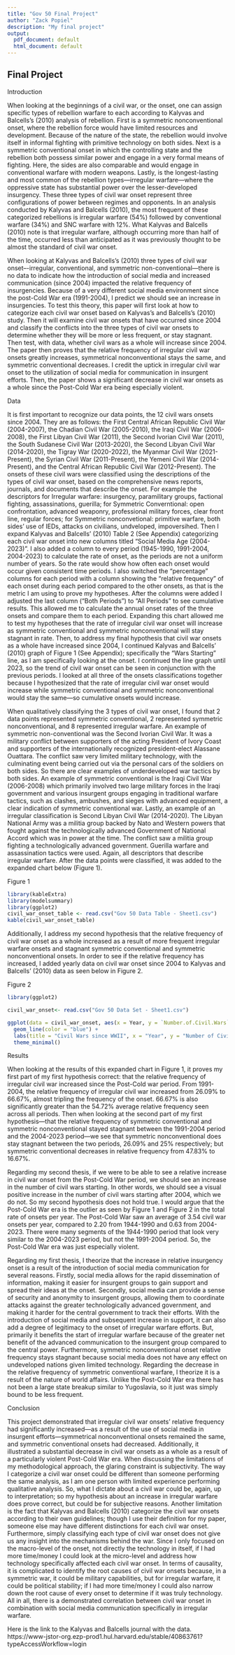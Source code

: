 ```yaml
---
title: "Gov 50 Final Project"
author: "Zack Popiel"
description: "My final project"
output:
  pdf_document: default
  html_document: default
---
```




## Final Project

Introduction

When looking at the beginnings of a civil war, or the onset, one can assign specific types of rebellion warfare to each according to Kalyvas and Balcells’s (2010) analysis of rebellion. First is a symmetric nonconventional onset, where the rebellion force would have limited resources and development. Because of the nature of the state, the rebellion would involve itself in informal fighting with primitive technology on both sides. Next is a symmetric conventional onset in which the controlling state and the rebellion both possess similar power and engage in a very formal means of fighting. Here, the sides are also comparable and would engage in conventional warfare with modern weapons. Lastly, is the longest-lasting and most common of the rebellion types—irregular warfare—where the oppressive state has substantial power over the lesser-developed insurgency. These three types of civil war onset represent three configurations of power between regimes and opponents. In an analysis conducted by Kalyvas and Balcells (2010), the most frequent of these categorized rebellions is irregular warfare (54%) followed by conventional warfare (34%) and SNC warfare with 12%. What Kalyvas and Balcells (2010) note is that irregular warfare, although occurring more than half of the time, occurred less than anticipated as it was previously thought to be almost the standard of civil war onset. 


When looking at Kalyvas and Balcells’s (2010) three types of civil war onset–-irregular, conventional, and symmetric non-conventional—there is no data to indicate how the introduction of social media and increased communication (since 2004) impacted the relative frequency of insurgencies. Because of a very different social media environment since the post-Cold War era (1991-2004), I predict we should see an increase in insurgencies. To test this theory, this paper will first look at how to categorize each civil war onset based on Kalyvas's and Balcells’s (2010) study. Then it will examine civil war onsets that have occurred since 2004 and classify the conflicts into the three types of civil war onsets to determine whether they will be more or less frequent, or stay stagnant. Then test, with data, whether civil wars as a whole will increase since 2004. The paper then proves that the relative frequency of irregular civil war onsets greatly increases, symmetrical nonconventional stays the same, and symmetric conventional decreases. I credit the uptick in irregular civil war onset to the utilization of social media for communication in insurgent efforts. Then, the paper shows a significant decrease in civil war onsets as a whole since the Post-Cold War era being especially violent.

Data

It is first important to recognize our data points, the 12 civil wars onsets since 2004. They are as follows: the First Central African Republic Civil War (2004-2007), the Chadian Civil War (2005-2010), the Iraqi Civil War (2006-2008), the First Libyan Civil War (2011), the Second Ivorian Civil War (2011), the South Sudanese Civil War (2013-2020), the Second Libyan Civil War (2014-2020), the Tigray War (2020-2022), the Myanmar Civil War (2021-Present), the Syrian Civil War (2011-Present), the Yemeni Civil War (2014-Present), and the Central African Republic Civil War (2012-Present). The onsets of these civil wars were classified using the descriptions of the types of civil war onset, based on the comprehensive news reports, journals, and documents that describe the onset. For example the descriptors for Irregular warfare: insurgency, paramilitary groups, factional fighting, assassinations, guerilla; for Symmetric Converntional: open confrontation, advanced weaponry, professional military forces, clear front line, regular forces; for Symmetric nonconvetional: primitive warfare, both sides’ use of IEDs, attacks on civilians, undveloped, impoversihed. Then I expand Kalyvas and Balcells’ (2010) Table 2 (See Appendix) categorizing each civil war onset into new columns titled “Social Media Age (2004-2023)”. I also added a column to every period (1945-1990, 1991-2004, 2004-2023) to calculate the rate of onset, as the periods are not a uniform number of years. So the rate would show how often each onset would occur given consistent time periods. I also switched the “percentage” columns for each period with a column showing the “relative frequency” of each onset during each period compared to the other onsets, as that is the metric I am using to prove my hypotheses. After the columns were added I adjusted the last column (“Both Periods”) to “All Periods” to see cumulative results. This allowed me to calculate the annual onset rates of the three onsets and compare them to each period. Expanding this chart allowed me to test my hypotheses that the rate of irregular civil war onset will increase as symmetric conventional and symmetric nonconventional will stay stagnant in rate. Then, to address my final hypothesis that civil war onsets as a whole have increased since 2004, I continued Kalyvas and Balcells’ (2010) graph of Figure 1 (See Appendix); specifically the “Wars Starting” line, as I am specifically looking at the onset. I continued the line graph until 2023, so the trend of civil war onset can be seen in conjunction with the previous periods. I looked at all three of the onsets classifications together because I hypothesized that the rate of irregular civil war onset would increase while symmetric conventional and symmetric nonconventional would stay the same—so cumulative onsets would increase.

When qualitatively classifying the 3 types of civil war onset, I found that 2 data points represented symmetric conventional, 2 represented symmetric nonconventional, and 8 represented irregular warfare.  An example of symmetric non-conventional was the Second Ivorian Civil War. It was a military conflict between supporters of the acting President of Ivory Coast and supporters of the internationally recognized president-elect Alassane Ouattara. The conflict saw very limited military technology, with the culminating event being carried out via the personal cars of the soldiers on both sides. So there are clear examples of underdeveloped war tactics by both sides. An example of symmetric conventional is the Iraqi Civil War (2006-2008) which primarily involved two large military forces in the Iraqi government and various insurgent groups engaging in traditional warfare tactics, such as clashes, ambushes, and sieges with advanced equipment, a clear indication of symmetric conventional war. Lastly, an example of an irregular classification is Second Libyan Civil War (2014-2020). The Libyan National Army was a militia group backed by Nato and Western powers that fought against the technologically advanced Government of National Accord which was in power at the time. The conflict saw a militia group fighting a technologically advanced government. Guerilla warfare and assassination tactics were used. Again, all descriptors that describe irregular warfare. After the data points were classified, it was added to the expanded chart below (Figure 1).

Figure 1

```r
library(kableExtra)
library(modelsummary)
library(ggplot2)
civil_war_onset_table <- read.csv("Gov 50 Data Table - Sheet1.csv")
kable(civil_war_onset_table)


```

Additionally, I address my second hypothesis that the relative frequency of civil war onset as a whole increased as a result of more frequent irregular warfare onsets and stagnant symmetric conventional and symmetric nonconventional onsets. In order to see if the relative frequency has increased, I added yearly data on civil war onset since 2004 to Kalyvas and Balcells’ (2010) data as seen below in Figure 2. 

Figure 2


```r
library(ggplot2)

civil_war_onset<- read.csv("Gov 50 Data Set - Sheet1.csv")

ggplot(data = civil_war_onset, aes(x = Year, y = `Number.of.Civil.Wars`)) +
  geom_line(color = "blue") +
  labs(title = "Civil Wars since WWII", x = "Year", y = "Number of Civil Wars") +
  theme_minimal()

```

Results

When looking at the results of this expanded chart in Figure 1, it proves my first part of my first hypothesis correct: that the relative frequency of irregular civil war increased since the Post-Cold war period. From 1991-2004, the relative frequency of irregular civil war increased from 26.09% to 66.67%, almost tripling the frequency of the onset. 66.67% is also significantly greater than the 54.72% average relative frequency seen across all periods. Then when looking at the second part of my first hypothesis—that the relative frequency of symmetric conventional and symmetric nonconventional stayed stagnant between the 1991-2004 period and the 2004-2023 period—we see that symmetric nonconventional does stay stagnant between the two periods, 26.09% and 25% respectively; but symmetric conventional decreases in relative frequency from 47.83% to 16.67%. 

Regarding my second thesis, if we were to be able to see a relative increase in civil war onset from the Post-Cold War period, we should see an increase in the number of civil wars starting. In other words, we should see a visual positive increase in the number of civil wars starting after 2004, which we do not. So my second hypothesis does not hold true. I would argue that the Post-Cold War era is the outlier as seen by Figure 1 and Figure 2 in the total rate of onsets per year. The Post-Cold War saw an average of 3.54 civil war onsets per year, compared to 2.20 from 1944-1990 and 0.63 from 2004-2023. There were many segments of the 1944-1990 period that look very similar to the 2004-2023 period, but not the 1991-2004 period. So, the Post-Cold War era was just especially violent. 

Regarding my first thesis, I theorize that the increase in relative insurgency onset is a result of the introduction of social media communication for several reasons. Firstly, social media allows for the rapid dissemination of information, making it easier for insurgent groups to gain support and spread their ideas at the onset. Secondly, social media can provide a sense of security and anonymity to insurgent groups, allowing them to coordinate attacks against the greater technologically advanced government, and making it harder for the central government to track their efforts. With the introduction of social media and subsequent increase in support, it can also add a degree of legitimacy to the onset of irregular warfare efforts. But, primarily it benefits the start of irregular warfare because of the greater net benefit of the advanced communication to the insurgent group compared to the central power. Furthermore, symmetric nonconventional onset relative frequency stays stagnant because social media does not have any effect on undeveloped nations given limited technology. Regarding the decrease in the relative frequency of symmetric conventional warfare, I theorize it is a result of the nature of world affairs. Unlike the Post-Cold War era there has not been a large state breakup similar to Yugoslavia, so it just was simply bound to be less frequent. 

Conclusion

This project demonstrated that irregular civil war onsets' relative frequency had significantly increased—as a result of the use of social media in insurgent efforts—symmetrical nonconventional onsets remained the same, and symmetric conventional onsets had decreased. Additionally, it illustrated a substantial decrease in civil war onsets as a whole as a result of a particularly violent Post-Cold War era. When discussing the limitations of my methodological approach, the glaring constraint is subjectivity. The way I categorize a civil war onset could be different than someone performing the same analysis, as I am one person with limited experience performing qualitative analysis. So, what I dictate about a civil war could be, again, up to interpretation; so my hypothesis about an increase in irregular warfare does prove correct, but could be for subjective reasons. Another limitation is the fact that Kalyvas and Balcells (2010) categorize the civil war onsets according to their own guidelines; though I use their definition for my paper, someone else may have different distinctions for each civil war onset. Furthermore, simply classifying each type of civil war onset does not give us any insight into the mechanisms behind the war. Since I only focused on the macro-level of the onset, not directly the technology in itself, if I had more time/money I could look at the micro-level and address how technology specifically affected each civil war onset. In terms of causality, it is complicated to identify the root causes of civil war onsets because, in a symmetric war, it could be military capabilities, but for irregular warfare, it could be political stability; if I had more time/money I could also narrow down the root cause of every onset to determine if it was truly technology. All in all, there is a demonstrated correlation between civil war onset in combination with social media communication specifically in irregular warfare. 

Here is the link to the Kalyvas and Balcells journal with the data. https://www-jstor-org.ezp-prod1.hul.harvard.edu/stable/40863761?typeAccessWorkflow=login
